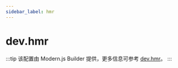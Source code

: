 ```yaml
---
sidebar_label: hmr
---
```


# dev.hmr

:::tip
该配置由 Modern.js Builder 提供，更多信息可参考 [dev.hmr](https://modernjs.dev/builder/api/config-dev.html#devhmr)。
:::


<Main />
